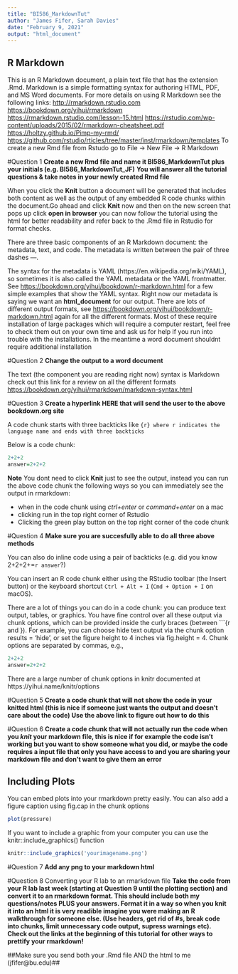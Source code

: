 ```yaml
---
title: "BI586_MarkdownTut"
author: "James Fifer, Sarah Davies"
date: "February 9, 2021"
output: "html_document"
---
```


## R Markdown

This is an R Markdown document, a plain text file that has the extension .Rmd. Markdown is a simple formatting syntax for authoring HTML, PDF, and MS Word documents. For more details on using R Markdown see the following links: <http://rmarkdown.rstudio.com>
<https://bookdown.org/yihui/rmarkdown>
<https://rmarkdown.rstudio.com/lesson-15.html>
<https://rstudio.com/wp-content/uploads/2015/02/rmarkdown-cheatsheet.pdf>
<https://holtzy.github.io/Pimp-my-rmd/>
<https://github.com/rstudio/rticles/tree/master/inst/rmarkdown/templates>
To create a new Rmd file from Rstudo go to File -> New File -> R Markdown

#Question 1
**Create a new Rmd file and name it BI586_MarkdownTut plus your initials (e.g. BI586_MarkdownTut_JF)**
**You will answer all the tutorial questions & take notes in your newly created Rmd file**

When you click the **Knit** button a document will be generated that includes both content as well as the output of any embedded R code chunks within the document.Go ahead and click **Knit** now and then on the new screen that pops up click **open in browser** you can now follow the tutorial using the html for better readability and refer back to the .Rmd
file in Rstudio for format checks. 

There are three basic components of an R Markdown document: the metadata, text, and code. The metadata is written between the pair of three dashes ---. 

The syntax for the metadata is YAML (https://en.wikipedia.org/wiki/YAML), so sometimes it is also called the YAML metadata or the YAML frontmatter. See <https://bookdown.org/yihui/bookdown/r-markdown.html> for a few simple examples that show the YAML syntax. 
Right now our metadata is saying we want an **html_document** for our output. There are lots of different output formats, see <https://bookdown.org/yihui/bookdown/r-markdown.html> again for all the different formats. Most of these require installation of large packages which will require a computer restart, feel free to check them out on your own time and ask us for help if you run into trouble with the installations. 
In the meantime a word document shouldnt require additional installation

#Question 2 
**Change the output to a word document**

The text (the component you are reading right now) syntax is Markdown check out this link for a review on all the different formats
<https://bookdown.org/yihui/rmarkdown/markdown-syntax.html>

#Question 3
**Create a hyperlink HERE that will send the user to the above bookdown.org site**

A code chunk starts with three backticks like ```{r} where r indicates the language name and ends with three backticks ```

Below is a code chunk:
```r
2+2+2
answer=2+2+2
```
**Note** You dont need to click **Knit** just to see the output, instead you can run the above code chunk the following ways so you can immediately see the output in rmarkdown:
  
  - when in the code chunk using *ctrl+enter* or *command+enter* on a mac
  - clicking run in the top right corner of Rstudio
  - Clicking the green play button on the top right corner of the code chunk

#Question 4 
**Make sure you are succesfully able to do all three above methods**

You can also do inline code using a pair of backticks (e.g. did you know 2+2+2+=`r answer`?)

You can insert an R code chunk either using the RStudio toolbar (the Insert button) or the keyboard shortcut `Ctrl + Alt + I` (`Cmd + Option + I` on macOS).

There are a lot of things you can do in a code chunk: you can produce text output, tables, or graphics. You have fine control over all these output via chunk options, which can be provided inside the curly braces (between ```{r and }). For example, you can choose hide text output via the chunk option results = 'hide', or set the figure height to 4 inches via fig.height = 4. Chunk options are separated by commas, e.g.,

```r
2+2+2
answer=2+2+2
```

There are a large number of chunk options in knitr documented at https://yihui.name/knitr/options

#Question 5
**Create a code chunk that will not show the code in your knitted html (this is nice if someone just wants the output
and doesn't care about the code) Use the above link to figure out how to do this**

#Question 6
**Create a code chunk that will not actually run the code when you *knit* your markdown file, this is nice if for example the code isn't working but you want to show someone what you did, or maybe the code requires a input file that only you have access to and you are sharing your markdown file and don't want to give them an error**



## Including Plots
You can embed plots into your rmarkdown pretty easily. You can also add a figure caption using fig.cap in the chunk options

```r
plot(pressure)
```

If you want to include a graphic from your computer you can use the knitr::include_graphics() function 

```r
knitr::include_graphics('yourimagename.png')
```

#Question 7 
**Add any png to your markdown html**

#Question 8 Converting your R lab to an rmarkdown file
**Take the code from your R lab last week (starting at Question 9 until the plotting section) and convert it to an rmarkdown format. This should include both my questions/notes PLUS your answers. Format it in a way so when you knit it into an html it is very readible imagine you were making an R walkthrough for someone else. (Use headers, get rid of #s, break code into chunks, limit unnecessary code output, supress warnings etc). Check out the links at the beginning of this tutorial for other ways to prettify your rmarkdown!**

##Make sure you send both your .Rmd file AND the html to me (jfifer@bu.edu)##